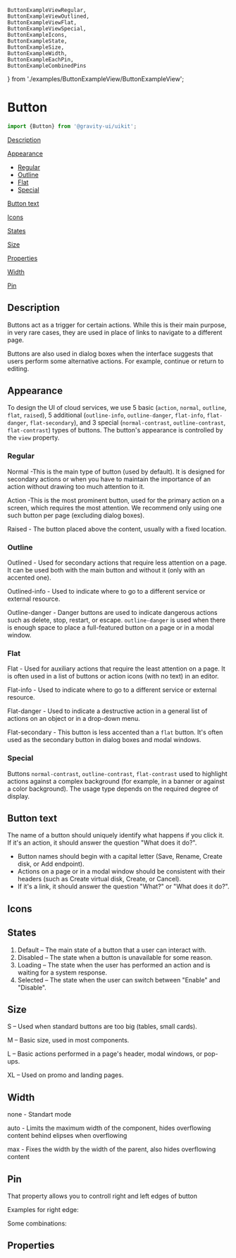     ButtonExampleViewRegular,
    ButtonExampleViewOutlined,
    ButtonExampleViewFlat,
    ButtonExampleViewSpecial,
    ButtonExampleIcons,
    ButtonExampleState,
    ButtonExampleSize,
    ButtonExampleWidth,
    ButtonExampleEachPin,
    ButtonExampleCombinedPins
} from './examples/ButtonExampleView/ButtonExampleView';


<Meta of={ButtonStories}/>

# Button

```ts
import {Button} from '@gravity-ui/uikit';
```

[Description](#description)

[Appearance](#appearance)

- [Regular](#regular)
- [Outline](#outline)
- [Flat](#flat)
- [Special](#special)

[Button text](#button-text)

[Icons](#icons)

[States](#states)

[Size](#size)

[Properties](#properties)

[Width](#width)

[Pin](#pin)

## Description
Buttons act as a trigger for certain actions. While this is their main purpose, in very rare cases,
they are used in place of links to navigate to a different page.

Buttons are also used in dialog boxes when the interface suggests that users perform some alternative actions.
For example, continue or return to editing.

## Appearance
To design the UI of cloud services, we use 5 basic (`action`, `normal`, `outline`, `flat`, `raised`),
5 additional (`outline-info`, `outline-danger`, `flat-info`, `flat-danger`, `flat-secondary`),
and 3 special (`normal-contrast`, `outline-contrast`, `flat-contrast`) types of buttons.
The button's appearance is controlled by the `view` property.

### Regular

Normal -This is the main type of button (used by default). It is designed for secondary actions or when you have to maintain
the importance of an action without drawing too much attention to it.

Action -This is the most prominent button, used for the primary action on a screen, which requires the most attention.
We recommend only using one such button per page (excluding dialog boxes).

Raised - The button placed above the content, usually with a fixed location.

<DocsSource language="tsx" code={ButtonExampleViewRegular.code}/>
<ButtonExampleViewRegular/>

### Outline
Outlined - Used for secondary actions that require less attention on a page. It can be used both with the main button and without it (only with an accented one).

Outlined-info - Used to indicate where to go to a different service or external resource.

Outline-danger - Danger buttons are used to indicate dangerous actions such as delete, stop, restart, or escape.
`outline-danger` is used when there is enough space to place a full-featured button on a page or in a modal window.

<DocsSource language="tsx" code={ButtonExampleViewOutlined.code}/>
<ButtonExampleViewOutlined/>

### Flat
Flat - Used for auxiliary actions that require the least attention on a page. It is often used in a list of buttons or action icons (with no text) in an editor.

Flat-info - Used to indicate where to go to a different service or external resource.

Flat-danger - Used to indicate a destructive action in a general list of actions on an object or in a drop-down menu.

Flat-secondary - This button is less accented than a `flat` button. It's often used as the secondary button in dialog boxes and modal windows.

<DocsSource language="tsx" code={ButtonExampleViewFlat.code}/>
<ButtonExampleViewFlat/>

### Special
Buttons `normal-contrast`, `outline-contrast`, `flat-contrast` used to highlight actions against a complex background (for example, in a banner or against a color background).
The usage type depends on the required degree of display.

<DocsSource language="tsx" code={ButtonExampleViewSpecial.code}/>
<ButtonExampleViewSpecial/>

## Button text
The name of a button should uniquely identify what happens if you click it. If it's an action, it should answer the question "What does it do?".

- Button names should begin with a capital letter (Save, Rename, Create disk, or Add endpoint).
- Actions on a page or in a modal window should be consistent with their headers (such as Create virtual disk, Create, or Cancel).
- If it's a link, it should answer the question "What?" or "What does it do?".


## Icons

<DocsSource language="tsx" code={ButtonExampleIcons.code}/>
<ButtonExampleIcons/>

## States
<ButtonExampleState/>

1. Default – The main state of a button that a user can interact with.
2. Disabled – The state when a button is unavailable for some reason.
3. Loading – The state when the user has performed an action and is waiting for a system response.
4. Selected – The state when the user can switch between "Enable" and "Disable".

## Size
<ButtonExampleSize/>

S – Used when standard buttons are too big (tables, small cards).

M – Basic size, used in most components.

L – Basic actions performed in a page's header, modal windows, or pop-ups.

XL – Used on promo and landing pages.

## Width

none - Standart mode

auto - Limits the maximum width of the component, hides overflowing content behind elipses when overflowing

max - Fixes the width by the width of the parent, also hides overflowing content

<ButtonExampleWidth/>

## Pin

That property allows you to controll right and left edges of button

Examples for right edge:

<ButtonExampleEachPin/>

Some combinations:

<ButtonExampleCombinedPins/>

## Properties
<ArgsTable of={Button}/>
